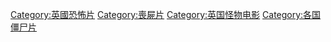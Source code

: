 [[Category:英國恐怖片|Category:英國恐怖片]]
[[Category:喪屍片|Category:喪屍片]]
[[Category:英国怪物电影|Category:英国怪物电影]]
[[Category:各国僵尸片|Category:各国僵尸片]]